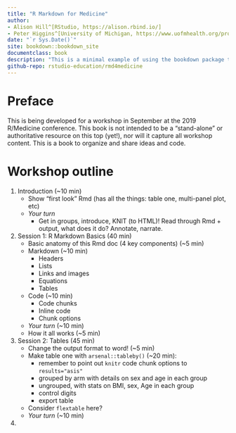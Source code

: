 ```yaml
--- 
title: "R Markdown for Medicine"
author: 
- Alison Hill^[RStudio, https://alison.rbind.io/]
- Peter Higgins^[University of Michigan, https://www.uofmhealth.org/profile/4/peter-doyle-higgins-md-phd]
date: "`r Sys.Date()`"
site: bookdown::bookdown_site
documentclass: book
description: "This is a minimal example of using the bookdown package to write a book. The output format for this example is bookdown::gitbook."
github-repo: rstudio-education/rmd4medicine
---
```


# Preface {-}

This is being developed for a workshop in September at the 2019 R/Medicine conference. This book is not intended to be a "stand-alone" or authoritative resource on this top (yet!), nor will it capture all workshop content. This is a book to organize and share ideas and code.

# Workshop outline {-}

1. Introduction (~10 min)
    + Show "first look" Rmd (has all the things: table one, multi-panel plot, etc)
    + *Your turn*
      + Get in groups, introduce, KNIT (to HTML)! Read through Rmd + output, what does it do? Annotate, narrate.
    
1. Session 1: R Markdown Basics (40 min)
    + Basic anatomy of this Rmd doc (4 key components) (~5 min)
    + Markdown (~10 min)
      + Headers
      + Lists
      + Links and images
      + Equations
      + Tables
    + Code (~10 min)
      + Code chunks
      + Inline code
      + Chunk options
    + *Your turn* (~10 min)
    + How it all works (~5 min)
    
1. Session 2: Tables (45 min)
    + Change the output format to word! (~5 min)
    + Make table one with `arsenal::tableby()` (~20 min):
        + remember to point out `knitr` code chunk options to `results="asis"`
        + grouped by arm with details on sex and age in each group
        + ungrouped, with stats on BMI, sex, Age in each group
        + control digits
        + export table
    + Consider `flextable` here?
    + *Your turn* (~10 min)
    
1. 
